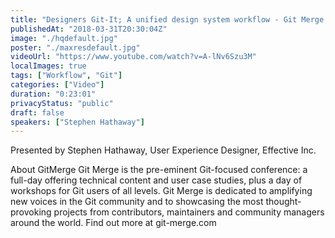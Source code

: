 ```yaml
---
title: "Designers Git-It; A unified design system workflow - Git Merge 2018"
publishedAt: "2018-03-31T20:30:04Z"
image: "./hqdefault.jpg"
poster: "./maxresdefault.jpg"
videoUrl: "https://www.youtube.com/watch?v=A-lNv6Szu3M"
localImages: true
tags: ["Workflow", "Git"]
categories: ["Video"]
duration: "0:23:01"
privacyStatus: "public"
draft: false
speakers: ["Stephen Hathaway"]
---
```


Presented by Stephen Hathaway, User Experience Designer, Effective Inc.

About GitMerge
Git Merge is the pre-eminent Git-focused conference: a full-day offering technical content and user case studies, plus a day of workshops for Git users of all levels. Git Merge is dedicated to amplifying new voices in the Git community and to showcasing the most thought-provoking projects from contributors, maintainers and community managers around the world. Find out more at git-merge.com
